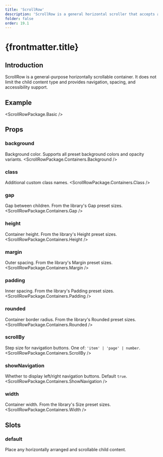 ```yaml
---
title: 'ScrollRow'
description: 'ScrollRow is a general horizontal scroller that accepts any children and offers left/right navigation'
folder: false
order: 19.1
---
```



# {frontmatter.title}

## Introduction

ScrollRow is a general-purpose horizontally scrollable container. It does not limit the child content type and provides navigation, spacing, and accessibility support.

## Example

<ScrollRowPackage.Basic />

## Props


### background
Background color. Supports all preset background colors and opacity variants.
<ScrollRowPackage.Containers.Background />

### class
Additional custom class names.
<ScrollRowPackage.Containers.Class />

### gap
Gap between children. From the library's Gap preset sizes.
<ScrollRowPackage.Containers.Gap />

### height
Container height. From the library's Height preset sizes.
<ScrollRowPackage.Containers.Height />

### margin
Outer spacing. From the library's Margin preset sizes.
<ScrollRowPackage.Containers.Margin />

### padding
Inner spacing. From the library's Padding preset sizes.
<ScrollRowPackage.Containers.Padding />

### rounded
Container border radius. From the library's Rounded preset sizes.
<ScrollRowPackage.Containers.Rounded />

### scrollBy
Step size for navigation buttons. One of: `'item' | 'page' | number`.
<ScrollRowPackage.Containers.ScrollBy />

### showNavigation
Whether to display left/right navigation buttons. Default `true`.
<ScrollRowPackage.Containers.ShowNavigation />

### width
Container width. From the library's Size preset sizes.
<ScrollRowPackage.Containers.Width />

## Slots

### default

Place any horizontally arranged and scrollable child content.


